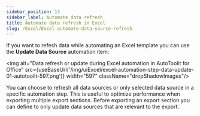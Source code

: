 ```yaml
---
sidebar_position: 13
sidebar_label: Automate data refresh
title: Automate data refresh in Excel
slug: /Excel/Excel-automate-data-source-refresh
---
```


If you want to refesh data while automating an Excel template you can use the **Update Data Source** automation item:

<img alt="Data refresh or update during Excel automation in AutoToolit for Office" src={useBaseUrl('/img/uiExcel/excel-automation-step-data-update-01-autotoolit-597.png')} width="597" className="dropShadowImages"/>

You can choose to refresh all data sources or only selected data source in a specific automation step.
This is useful to optimize performance when exporting multiple export sections.
Before exporting an export section you can define to only update data sources that are relevant to the export.